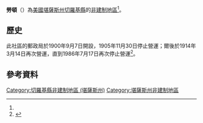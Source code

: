 {{noteTA
|1=zh-hans:县;zh-hk:縣;zh-tw:郡;
}}
{{Infobox settlement
|official_name = 勞頓
|native_name = Lawton
|settlement_type = [[非建制地區|非建制地區]] 
|nickname = 
|motto =
|pushpin_map=USA Kansas
|coordinates_region = US-KS
|subdivision_type = [[世界政區索引|國家]]
|subdivision_name = [[美国|美国]]
|subdivision_type1 = [[美國行政區劃|州]]
|subdivision_name1 = [[堪薩斯州|堪薩斯州]]
|subdivision_type2 = [[堪薩斯州行政區劃|縣]]
|subdivision_name2 = [[切羅基縣_(堪薩斯州)|切羅基縣]]
|unit_pref  =  
|population_as_of = 
|population_footnotes = 
|population_total = 
|population_density_km2 = 
|timezone = [[北美中部时区|CST]]
|utc_offset = -6
|timezone_DST = CDT
|utc_offset_DST = -5
|elevation_footnotes = 
|elevation_m = 269
|elevation_ft = 883
|latd = 37|latm = 13|lats = 19|latNS = N
|longd = 94|longm = 38|longs = 10|longEW = W
|coordinates_display=%
|area_code = [[電話區號620|620]]
|blank_name = [[聯邦資料處理標準|FIPS編碼]]
|blank_info = 20-38950<ref name="gnis"/>
|blank1_name = [[地名信息系统|GNIS]] ID
|blank1_info = 469328<ref name=gnis>{{GNIS|469328|name=Lawton, Kansas}}</ref>
|website = 
}}

'''勞頓'''（{{lang-en|'''Lawton'''}}）為[[美國|美國]][[堪薩斯州|堪薩斯州]][[切羅基縣_(堪薩斯州)|切羅基縣]]的[[非建制地區|非建制地區]]<ref name=gnis/>。

==歷史==
此社區的郵政局於1900年9月7日開設，1905年11月30日停止營運；爾後於1914年3月14日再次營運，直到1986年7月17日再次停止營運<ref>{{cite web | url=http://www.kshs.org/geog/geog_postoffices/search/page:2/county:CK/sort:date_established/direction:asc | title=Kansas Post Offices, 1828-1961, page 2 | publisher=Kansas Historical Society | accessdate=6 June 2014 | archive-date=2016-05-08 | archive-url=https://web.archive.org/web/20160508173447/http://www.kshs.org/geog/geog_postoffices/search/page:2/county:CK/sort:date_established/direction:asc | dead-url=no }}</ref>。

==參考資料==
{{Reflist}}

{{切羅基縣 (堪薩斯州)}}

{{DEFAULTSORT:Lawton}}
[[Category:切羅基縣非建制地區_(堪薩斯州)|Category:切羅基縣非建制地區 (堪薩斯州)]]
[[Category:堪薩斯州非建制地區|Category:堪薩斯州非建制地區]]

{{CherokeeCountyKS-geo-stub}}